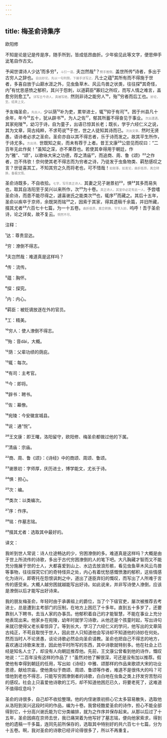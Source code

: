 ```yaml
---
---
---
```

title: 梅圣俞诗集序
---




欧阳修





不知是论是记是传是序，随手所到，皆成低昂曲折。少年偷见此等文字，便思伸手泚笔自作古文。





予闻世谓诗人少达¹而多穷²，<font color=gray size=0.8rem>斗引一语。</font>夫岂然哉³？<font color=gray size=0.8rem>劈手推倒。</font>盖世所传⁴诗者，多出于古穷人之辞也。<font color=gray size=0.8rem>自出妙论。先以一句判倒，下接手详写之。</font>凡士之蕴⁵其所有而不得施于世者，多喜自放于山巅水涯之外，见虫鱼草木、风云鸟兽之状类，往往探⁶其奇怪，内⁷有忧思感愤之郁积，其兴于怨刺，以道羁臣⁸寡妇之所叹，而写人情之难言，盖愈穷则愈工⁹。<font color=gray size=0.8rem>详写古今诗人，真被写绝。</font>然则非诗之能穷人¹⁰，殆¹¹穷者而后工也。<font color=gray size=0.8rem>妙论，至。结束上文。</font>

予友梅圣俞，<font color=gray size=0.8rem>先出人。</font>少以荫¹²补为吏，累举进士，辄¹³抑于有司¹⁴。困于州县凡十余年，年今¹⁵五十，犹从辟书¹⁶，为人之佐¹⁷，郁其所蓄不得奋见于事业。<font color=gray size=0.8rem>次出遭遇。</font>其家宛陵¹⁸，幼习于诗，自为童子，出语已惊其长老；既长，学乎六经仁义之说，其为文章，简古纯粹，不求苟说¹⁹于世，世之人徒知其诗而已。<font color=gray size=0.8rem>次出文章。</font>然时无贤愚，语诗者必求之圣俞。圣俞亦自以其不得志者，乐于诗而发之。故其平生所作，于诗尤多。<font color=gray size=0.8rem>方出诗。</font>世既知之矣，而未有荐于上者。昔王文康²⁰公尝见而叹曰：“二百年无此作矣！”虽知之深，亦不果荐也。若使其幸得用于朝廷，作为“雅”、“颂”，以歌咏大宋之功德，荐之清庙²¹，而追商、周、鲁《颂》²²之作者，岂不伟欤！奈何使其老不得志而为穷者之诗，乃徒发于虫鱼物类、羁愁感叹之言？世徒喜其工，不知其穷之久而将老也，可不惜哉！<font color=gray size=0.8rem>如叙事，如发论，曲折低昂，离合转换，备极文情。</font>

圣俞诗既多，不自收拾。<font color=gray size=0.8rem>七字，写尽真正诗人。</font>其妻之兄子谢景初²³，惧²⁴其多而易失也，取其自洛阳至于吴兴以来所作，次²⁵为十卷。<font color=gray size=0.8rem>真正诗人，其室中必定有此一人。</font>予尝嗜圣俞诗，而患不能尽得之，遽喜谢氏之能类次²⁶也，辄序²⁷而藏之。其后十五年，圣俞以疾卒于京师，余既哭而铭²⁸之，因索于其家，得其遗稿千余篇，并旧所藏，掇其尤者²⁹六百七十七篇，为一十五卷。<font color=gray size=0.8rem>曲折低昂，离合转换，节节入妙。</font>呜呼！吾于圣俞诗，论之详矣，故不复云。<font color=gray size=0.8rem>惘然不尽。</font>

注释：

¹达：尊贵显达。

²穷：潦倒不得志。

³夫岂然哉：难道真是这样吗？

⁴传：流传。

⁵蕴：胸怀。

⁶探：探究。

⁷内：内心。

⁸羁臣：被贬谪放逐在外的官员。

⁹工：精美。

¹⁰穷人：使人潦倒不得志。

¹¹殆：音dài，大概。

¹²荫：父辈功绩的荫庇。

¹³辄：每次。

¹⁴有司：主考官。

¹⁵今：即将。

¹⁶辟书：聘书。

¹⁷佐：幕僚。

¹⁸宛陵：今安徽宣城县。

¹⁹说：通“悦”。

²⁰王文康：即王曙，洛阳留守，欧阳修、梅圣俞都做过他的下属。

²¹清庙：宗庙。

²²商、周、鲁《颂》：《诗经》中的商颂、周颂、鲁颂。

²³谢景初：字师厚，庆历进士，博学能文，尤长于诗。

²⁴惧：担心。

²⁵次：编。

²⁶类次：以类编次。

²⁷序：作序。

²⁸铭：作墓志铭。

²⁹掇其尤者：选取其中最好的。

译文：

我听到世人常说：诗人仕途畅达的少，穷困潦倒的多。难道真是这样吗？大概是由于世上所流传的诗歌，多出于古代穷困潦倒的人的笔下吧。大凡胸藏才智而又不能充分施展于世的士人，大都喜爱到山上、水边去放浪形骸，看见虫鱼草木风云鸟兽等事物，往往探究它们的奇特怪异之处，内心有着忧愁感慨愤激的郁积，这些情感化为诗兴，即寄托在怨恨讽刺之中，道出了逐臣弃妇的慨叹，而写出了人所难于言传的感受来。大概人越穷困就越能写出好诗。如此说来，并非写诗使人潦倒，应该是潦倒以后才能写出好诗来。

我的朋友梅圣俞，年轻时由于承袭祖上的爵位，当了个下级官吏，屡次被推荐去考进士，总是遭到主考部门的压制，在地方上困厄了十多年。直到五十多岁了，还要靠别人下聘书，去当人家的办事员。他郁积着自己的才能智慧，不能在事业上充分地表现出来。他家乡在宛陵，幼年时就学习诗歌，从他还是个孩童时起，写出诗句来就已使得父老长辈惊异了。等到长大，学习了六经仁义的学问，他写出的文章简古纯正，不苟且取悦于世人，因此世人只知道他会写诗却不知道他的诗妙在何处。然而当时人不论贤愚，谈论诗歌必然会向圣俞请教。圣俞也把自己不得志的地方，喜欢通过诗歌来发泄，因此他平时所写的东西，其中诗歌就特别多。他在社会上已经是知名人士了，却没有人向朝廷推荐他。先前，王文康公曾看到他的诗作，慨叹地说：“二百年没有这样的作品了！”虽然对他了解很深，可还是没有加以推荐。假使他有幸得到朝廷的任用，写出如《诗经》中雅、颂那样的作品来歌颂大宋的功业恩德，献给宗庙，使他类似于商颂、周颂、鲁颂等作者，难道不是很伟大的吗？可惜他到老也不得志，只能写穷困潦倒者的诗歌，白白地在虫鱼之类上抒发穷苦愁闷的感叹。社会上只喜爱他诗歌的工巧，却不知道他困厄已久，将要老死了，这难道不值得叹息吗？

圣俞的诗很多，自己却不收拾整理。他的内侄谢景初担心它太多容易散失，选取他从洛阳到吴兴这段时间的作品，编为十卷。我曾经酷爱圣俞的诗作，担心不能全部得到它，十分高兴谢氏能为它分类编排，就为之作序并保存起来。从那以后过了十五年，圣俞因病在京师去世，我已痛哭着为他写好了墓志铭，便向他家索求，得到他的遗稿一千多篇，连同先前所保存的，选取其中特别好的共六百七十七篇，分为十五卷。啊，我对圣俞的诗歌已经评论得很多了，所以不再重复。
